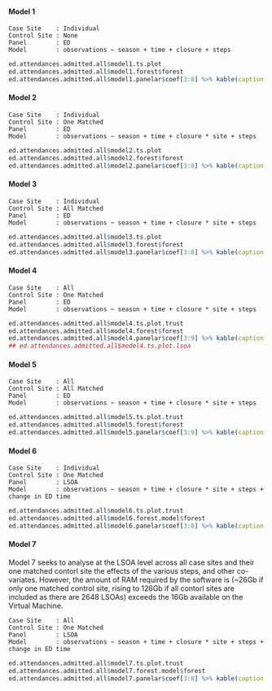 #### Model 1
`Case Site    : Individual`\
`Control Site : None`\
`Panel        : ED`\
`Model        : observations ~ season + time + closure + steps`\

```r
ed.attendances.admitted.all$model1.ts.plot
ed.attendances.admitted.all$model1.forest$forest
ed.attendances.admitted.all$model1.panelar$coef[3:8] %>% kable(caption = ed.attendances.admitted.all$model1.panelar$caption)
```

#### Model 2

`Case Site    : Individual`\
`Control Site : One Matched`\
`Panel        : ED`\
`Model        : observations ~ season + time + closure * site + steps`\

```r
ed.attendances.admitted.all$model2.ts.plot
ed.attendances.admitted.all$model2.forest$forest
ed.attendances.admitted.all$model2.panelar$coef[3:8] %>% kable(caption = ed.attendances.admitted.all$model2.panelar$caption)
```

#### Model 3

`Case Site    : Individual`\
`Control Site : All Matched`\
`Panel        : ED`\
`Model        : observations ~ season + time + closure * site + steps`\

```r
ed.attendances.admitted.all$model3.ts.plot
ed.attendances.admitted.all$model3.forest$forest
ed.attendances.admitted.all$model3.panelar$coef[3:8] %>% kable(caption = ed.attendances.admitted.all$model3.panelar$caption)
```

#### Model 4

`Case Site    : All`\
`Control Site : One Matched`\
`Panel        : ED`\
`Model        : observations ~ season + time + closure * site + steps`\

```r
ed.attendances.admitted.all$model4.ts.plot.trust
ed.attendances.admitted.all$model4.forest$forest
ed.attendances.admitted.all$model4.panelar$coef[3:9] %>% kable(caption = ed.attendances.admitted.all$model4.panelar$caption)
## ed.attendances.admitted.all$model4.ts.plot.lsoa
```

#### Model 5

`Case Site    : All`\
`Control Site : All Matched`\
`Panel        : ED`\
`Model        : observations ~ season + time + closure * site + steps`\


```r
ed.attendances.admitted.all$model5.ts.plot.trust
ed.attendances.admitted.all$model5.forest$forest
ed.attendances.admitted.all$model5.panelar$coef[3:9] %>% kable(caption = ed.attendances.admitted.all$model5.panelar$caption)
```

#### Model 6

`Case Site    : Individual`\
`Control Site : One Matched`\
`Panel        : LSOA`\
`Model        : observations ~ season + time + closure * site + steps + change in ED time`\

```r
ed.attendances.admitted.all$model6.ts.plot.trust
ed.attendances.admitted.all$model6.forest.model$forest
ed.attendances.admitted.all$model6.panelar$coef[3:8] %>% kable(caption = ed.attendances.admitted.all$model6.panelar$caption)
```

#### Model 7

Model 7 seeks to analyse at the LSOA level across all case sites and their one matched contorl site the effects of the various steps, and other co-variates.  However, the amount of RAM required by the software is (~26Gb if only one matched control site, rising to 126Gb if all contorl sites are included as there are 2648 LSOAs) exceeds the 16Gb available on the Virtual Machine.

`Case Site    : All`\
`Control Site : One Matched`\
`Panel        : LSOA`\
`Model        : observations ~ season + time + closure * site + steps + change in ED time`\

```r
ed.attendances.admitted.all$model7.ts.plot.trust
ed.attendances.admitted.all$model7.forest.model$forest
ed.attendances.admitted.all$model7.panelar$coef[3:8] %>% kable(caption = ed.attendances.admitted.all$model7.panelar$caption)
```
